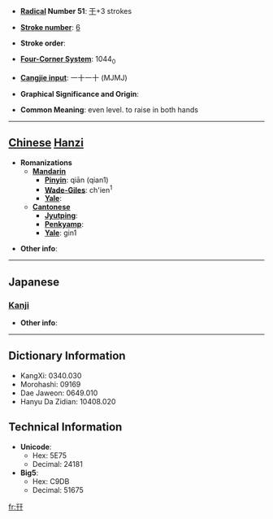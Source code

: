* '''[[Wiktionary:Chinese radical index| Radical]] Number 51''': [[Wiktionary:Chinese radical index 干|干]]+3 strokes

* '''[[Wiktionary:Chinese total strokes index|Stroke number]]''': [[Wiktionary:Chinese total strokes index 6|6]]

* '''Stroke order''': 

* '''[[Wiktionary:Chinese four corner index|Four-Corner System]]''': 1044<sub>0</sub>

* '''[[Wiktionary:Chinese Cangjie index|Cangjie input]]''': 一十一十 (MJMJ)

* '''Graphical Significance and Origin''': 

* '''Common Meaning''': even level. to raise in both hands

----

== [[Chinese]] [[Hanzi]] ==

* '''Romanizations'''
** '''[[Mandarin]]'''
*** '''[[Pinyin]]''': qiān (qian1)
*** '''[[Wade-Giles]]''': ch'ien<sup>1</sup>
*** '''[[Yale]]''': 
** '''[[Cantonese]]'''
*** '''[[Jyutping]]''':
*** '''[[Penkyamp]]''': 
*** '''[[Yale]]''': gin1

* '''Other info''': 

----

==Japanese==
===[[Kanji]]===
{{kanji|on readings=[[けん]] (ken)
|kun readings=[[たいらか]] (tairaka)
}}

* '''Other info''':  

----

== Dictionary Information ==

* KangXi: 0340.030
* Morohashi: 09169
* Dae Jaweon: 0649.010
* Hanyu Da Zidian: 10408.020

== Technical Information ==

* '''Unicode''':
** Hex: 5E75
** Decimal: 24181
* '''Big5''':
** Hex: C9DB
** Decimal: 51675

[[fr:幵]]